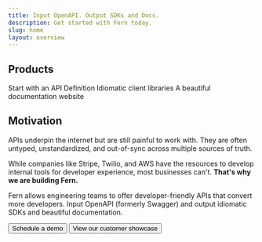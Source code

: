 ```yaml
---
title: Input OpenAPI. Output SDKs and Docs.
description: Get started with Fern today.
slug: home
layout: overview
---
```


## Products

<Cards cols={3}>
  <Card
    title="API First Development"
    icon="fa-solid fa-pen"
    href="/learn/api-definition/introduction/what-is-an-api-definition"
  >
    Start with an API Definition
  </Card>
  <Card
    title="SDKs"
    icon="fa-brands fa-codepen"
    href="/learn/sdks/introduction/overview"
  >
    Idiomatic client libraries
  </Card>
  <Card
    title="Docs"
    icon="fa-solid fa-browser"
    href="/learn/docs/getting-started/quickstart"
  >
    A beautiful documentation website
  </Card>
</Cards>

## Motivation

<div className="motivation">
APIs underpin the internet but are still painful to work with. They are often untyped, 
unstandardized, and out-of-sync across multiple sources of truth.

While companies like Stripe, Twilio, and AWS have the resources to develop internal 
tools for developer experience, most businesses can't. **That's why we are building Fern.**

Fern allows engineering teams to offer developer-friendly 
APIs that convert more developers. Input OpenAPI (formerly Swagger) 
and output idiomatic SDKs and beautiful documentation.
</div>

<ButtonGroup>
<Button href="https://buildwithfern.com/contact" intent="primary" rightIcon="arrow-right" large>
  Schedule a demo
</Button>

<Button href="https://buildwithfern.com/showcase" minimal large>
  View our customer showcase
</Button>
</ButtonGroup>




